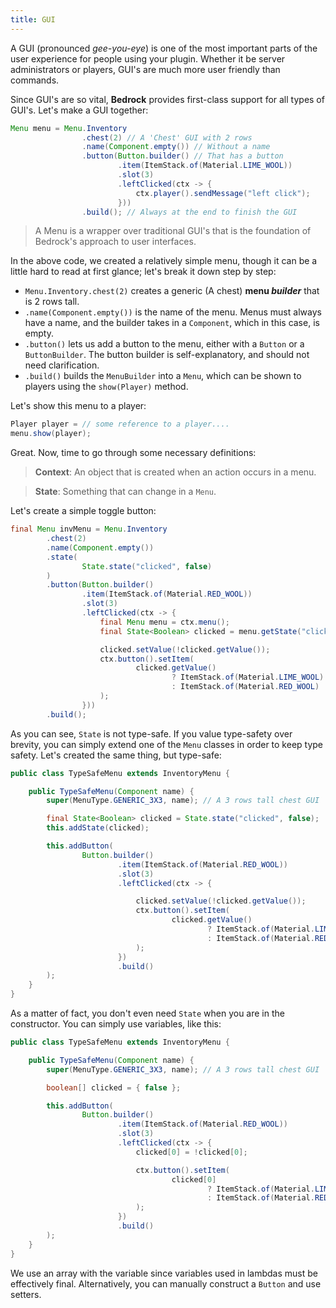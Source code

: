 ```yaml
---
title: GUI
---
```


A GUI (pronounced _gee-you-eye_) is one of the most important parts of the user experience
for people using your plugin. Whether it be server administrators or players,
GUI's are much more user friendly than commands.

Since GUI's are so vital, **Bedrock** provides first-class support for all types of GUI's.
Let's make a GUI together:

```java
Menu menu = Menu.Inventory
                .chest(2) // A 'Chest' GUI with 2 rows
                .name(Component.empty()) // Without a name
                .button(Button.builder() // That has a button
                        .item(ItemStack.of(Material.LIME_WOOL))
                        .slot(3)
                        .leftClicked(ctx -> {
                            ctx.player().sendMessage("left click");
                        }))
                .build(); // Always at the end to finish the GUI

```

> A Menu is a wrapper over traditional GUI's that is the foundation of Bedrock's approach to user interfaces.

In the above code, we created a relatively simple menu, though it can be a little hard to read at first glance;
let's break it down step by step:

- `Menu.Inventory.chest(2)` creates a generic (A chest) **menu _builder_** that is 2 rows tall.
- `.name(Component.empty())` is the name of the menu. Menus must always have a name, and the
  builder takes in a `Component`, which in this case, is empty.
- `.button()` lets us add a button to the menu, either with a `Button` or a `ButtonBuilder`. The
  button builder is self-explanatory, and should not need clarification.<br/>
- `.build()` builds the `MenuBuilder` into a `Menu`, which can be shown to players using the
  `show(Player)` method.

Let's show this menu to a player:

```java
Player player = // some reference to a player....
menu.show(player);
```

Great. Now, time to go through some necessary definitions:

> **Context**: An object that is created when an action occurs in a menu.

> **State**: Something that can change in a `Menu`.

Let's create a simple toggle button:

```java
final Menu invMenu = Menu.Inventory
        .chest(2)
        .name(Component.empty())
        .state(
                State.state("clicked", false)
        )
        .button(Button.builder()
                .item(ItemStack.of(Material.RED_WOOL))
                .slot(3)
                .leftClicked(ctx -> {
                    final Menu menu = ctx.menu();
                    final State<Boolean> clicked = menu.getState("clicked");

                    clicked.setValue(!clicked.getValue());
                    ctx.button().setItem(
                            clicked.getValue()
                                    ? ItemStack.of(Material.LIME_WOOL)
                                    : ItemStack.of(Material.RED_WOOL)
                    );
                }))
        .build();
```

As you can see, `State` is not type-safe. If you value type-safety over brevity, you can simply extend
one of the `Menu` classes in order to keep type safety. Let's created the same thing, but type-safe:

```java
public class TypeSafeMenu extends InventoryMenu {

    public TypeSafeMenu(Component name) {
        super(MenuType.GENERIC_3X3, name); // A 3 rows tall chest GUI

        final State<Boolean> clicked = State.state("clicked", false);
        this.addState(clicked);

        this.addButton(
                Button.builder()
                        .item(ItemStack.of(Material.RED_WOOL))
                        .slot(3)
                        .leftClicked(ctx -> {

                            clicked.setValue(!clicked.getValue());
                            ctx.button().setItem(
                                    clicked.getValue()
                                            ? ItemStack.of(Material.LIME_WOOL)
                                            : ItemStack.of(Material.RED_WOOL)
                            );
                        })
                        .build()
        );
    }
}
```

As a matter of fact, you don't even need `State` when you are in the constructor. You can simply
use variables, like this:

```java
public class TypeSafeMenu extends InventoryMenu {

    public TypeSafeMenu(Component name) {
        super(MenuType.GENERIC_3X3, name); // A 3 rows tall chest GUI

        boolean[] clicked = { false };

        this.addButton(
                Button.builder()
                        .item(ItemStack.of(Material.RED_WOOL))
                        .slot(3)
                        .leftClicked(ctx -> {
                            clicked[0] = !clicked[0];

                            ctx.button().setItem(
                                    clicked[0]
                                            ? ItemStack.of(Material.LIME_WOOL)
                                            : ItemStack.of(Material.RED_WOOL)
                            );
                        })
                        .build()
        );
    }
}
```

We use an array with the variable since variables used in lambdas must be effectively final.
Alternatively, you can manually construct a `Button` and use setters.
